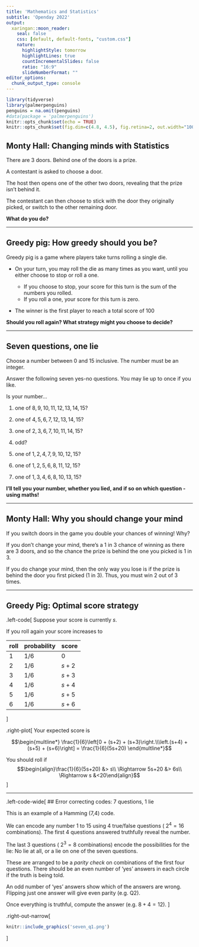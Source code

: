 ```yaml
---
title: 'Mathematics and Statistics'
subtitle: 'Openday 2022'
output:
  xaringan::moon_reader:
    seal: false
    css: [default, default-fonts, "custom.css"]
    nature:
      highlightStyle: tomorrow
      highlightLines: true
      countIncrementalSlides: false
      ratio: "16:9"
      slideNumberFormat: ""
editor_options:
  chunk_output_type: console
---
```


```r
library(tidyverse)
library(palmerpenguins)
penguins = na.omit(penguins)
#data(package = 'palmerpenguins')
knitr::opts_chunk$set(echo = TRUE)
knitr::opts_chunk$set(fig.dim=c(4.8, 4.5), fig.retina=2, out.width="100%")
```

## Monty Hall: Changing minds with Statistics

There are 3 doors. Behind one of the doors is a prize.

A contestant is asked to choose a door.

The host then opens one of the other two doors, revealing that
the prize isn't behind it.

The contestant can then choose to stick with the door they originally picked, or switch to the other remaining door.

**What do you do?**

---

## Greedy pig: How greedy should you be?

Greedy pig is a game where players take turns rolling a single die.

- On your turn, you may roll the die as many times as you want, until you either choose to stop or roll a one.

    - If you choose to stop, your score for this turn is the sum of the numbers you rolled.
    - If you roll a one, your score for this turn is zero.

- The winner is the first player to reach a total score of 100

**Should you roll again? What strategy might you choose to decide?**

---

## Seven questions, one lie

Choose a number between $0$ and $15$ inclusive. The number must be an integer.

Answer the following seven yes-no questions. You may lie up to once if you like.

Is your number...

1. one of $8,9,10,11,12,13,14,15$?

2. one of $4,5,6,7,12,13,14,15$?

3. one of $2, 3, 6, 7, 10, 11, 14, 15$?

4. odd?

5. one of $1, 2, 4, 7, 9, 10, 12, 15$?

6. one of $1, 2, 5, 6, 8, 11, 12, 15$?

7. one of $1, 3, 4, 6, 8, 10, 13, 15$?

**I'll tell you your number, whether you lied, and if so on which question - using maths!**

---

## Monty Hall: Why you should change your mind

If you switch doors in the game you double your chances of winning! Why?

If you don't change your mind, there's a 1 in 3 chance of winning as there are 3 doors, and so the chance the prize is behind the one you picked is 1 in 3.

If you do change your mind, then the only way you lose is if the prize is behind the door you first picked (1 in 3). Thus, you must win 2 out of 3 times.

---

## Greedy Pig: Optimal score strategy

.left-code[
Suppose your score is currently $s$.

If you roll again your score increases to

roll | probability | score
-----|-------------|-------
1    | $1/6$       | $0$
2    | $1/6$       | $s+2$
3    | $1/6$       | $s+3$
4    | $1/6$       | $s+4$
5    | $1/6$       | $s+5$
6    | $1/6$       | $s+6$

]

.right-plot[
Your expected score is

$$\begin{multline*}
\frac{1}{6}\left[0 + (s+2) + (s+3)\right.\\\left.(s+4) + (s+5) + (s+6)\right] = \frac{1}{6}(5s+20)
\end{multline*}$$

You should roll if
$$\begin{align}\frac{1}{6}(5s+20) &> s\\ \Rightarrow 5s+20 &> 6s\\ \Rightarrow s &<20\end{align}$$
]

---

.left-code-wide[
## Error correcting codes: 7 questions, 1 lie

This is an example of a Hamming (7,4) code.

We can encode any number 1 to 15 using 4 true/false questions ( $2^4=16$ combinations). The first 4 questions answered truthfully reveal the number.

The last 3 questions ( $2^3=8$ combinations) encode the possibilities for the lie: No lie at all, or a lie on one of the seven questions.

These are arranged to be a *parity check* on combinations of the first four questions. There should be an even number of 'yes' answers in each circle if the truth is being told.

An odd number of 'yes' answers show which of the answers are wrong. Flipping just one answer will give even parity (e.g. Q2).

Once everything is truthful, compute the answer (e.g. $8+4=12$).
]

.right-out-narrow[
```r
knitr::include_graphics('seven_q1.png')
```
]
